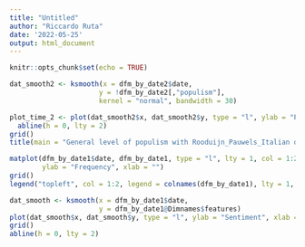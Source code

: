 ```yaml
---
title: "Untitled"
author: "Riccardo Ruta"
date: '2022-05-25'
output: html_document
---
```


```r
knitr::opts_chunk$set(echo = TRUE)
```





```r
dat_smooth2 <- ksmooth(x = dfm_by_date2$date, 
                      y = !dfm_by_date2[,"populism"],
                      kernel = "normal", bandwidth = 30)

plot_time_2 <- plot(dat_smooth2$x, dat_smooth2$y, type = "l", ylab = "Populism level", xlab = "Time") + 
  abline(h = 0, lty = 2)
grid()
title(main = "General level of populism with Rooduijn_Pauwels_Italian dictionary")
```

```r
matplot(dfm_by_date1$date, dfm_by_date1, type = "l", lty = 1, col = 1:2,
        ylab = "Frequency", xlab = "")
grid()
legend("topleft", col = 1:2, legend = colnames(dfm_by_date1), lty = 1, bg = "white")
```

```r
dat_smooth <- ksmooth(x = dfm_by_date1$date, 
                      y = dfm_by_date1@Dimnames$features)
plot(dat_smooth$x, dat_smooth$y, type = "l", ylab = "Sentiment", xlab = "")
grid()
abline(h = 0, lty = 2)
```

